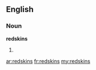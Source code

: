 ==English==

===Noun===
'''redskins'''

# {{plural of|[[redskin]]}}

[[ar:redskins]]
[[fr:redskins]]
[[my:redskins]]
